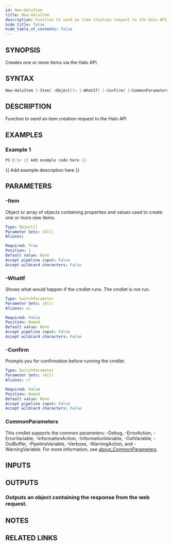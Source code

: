 ```yaml
---
id: New-HaloItem
title: New-HaloItem
description: Function to send an item creation request to the Halo API
hide_title: false
hide_table_of_contents: false
---
```


## SYNOPSIS

Creates one or more items via the Halo API.

## SYNTAX

```powershell
New-HaloItem [-Item] <Object[]> [-WhatIf] [-Confirm] [<CommonParameters>]
```

## DESCRIPTION

Function to send an item creation request to the Halo API

## EXAMPLES

### Example 1

```powershell
PS C:\> {{ Add example code here }}
```

{{ Add example description here }}

## PARAMETERS

### -Item

Object or array of objects containing properties and values used to create one or more new items.

```yaml
Type: Object[]
Parameter Sets: (All)
Aliases:

Required: True
Position: 1
Default value: None
Accept pipeline input: False
Accept wildcard characters: False
```

### -WhatIf

Shows what would happen if the cmdlet runs.
The cmdlet is not run.

```yaml
Type: SwitchParameter
Parameter Sets: (All)
Aliases: wi

Required: False
Position: Named
Default value: None
Accept pipeline input: False
Accept wildcard characters: False
```

### -Confirm

Prompts you for confirmation before running the cmdlet.

```yaml
Type: SwitchParameter
Parameter Sets: (All)
Aliases: cf

Required: False
Position: Named
Default value: None
Accept pipeline input: False
Accept wildcard characters: False
```

### CommonParameters

This cmdlet supports the common parameters: -Debug, -ErrorAction, -ErrorVariable, -InformationAction, -InformationVariable, -OutVariable, -OutBuffer, -PipelineVariable, -Verbose, -WarningAction, and -WarningVariable. For more information, see [about_CommonParameters](http://go.microsoft.com/fwlink/?LinkID=113216).

## INPUTS

## OUTPUTS

### Outputs an object containing the response from the web request.

## NOTES

## RELATED LINKS
